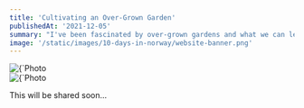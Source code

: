 ```yaml
---
title: 'Cultivating an Over-Grown Garden'
publishedAt: '2021-12-05'
summary: "I've been fascinated by over-grown gardens and what we can learn from them."
image: '/static/images/10-days-in-norway/website-banner.png'
---
```


<div className="relative flex rounded-lg align-top">
  <div className="absolute top-0 left-0 h-full w-full rounded-lg filter blur-md">
    <Image
      alt={`Photo of an over-grown garden`}
      src={`https://images.unsplash.com/photo-1601654253194-260e0b6984f9?ixlib=rb-1.2.1&ixid=MnwxMjA3fDB8MHxwaG90by1wYWdlfHx8fGVufDB8fHx8&auto=format&fit=crop&w=1501&h=712&q=80`}
      width={1501 / 2}
      height={712 / 2}
      priority
    />
  </div>
  <Image
    alt={`Photo of an over-grown garden`}
    src={`https://images.unsplash.com/photo-1601654253194-260e0b6984f9?ixlib=rb-1.2.1&ixid=MnwxMjA3fDB8MHxwaG90by1wYWdlfHx8fGVufDB8fHx8&auto=format&fit=crop&w=1501&h=712&q=80`}
    width={1501 / 2}
    height={712 / 2}
    priority
  />
</div>

This will be shared soon...
